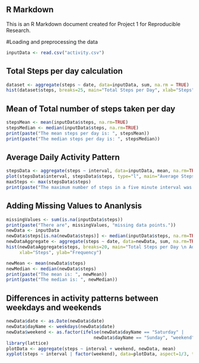 ## R Markdown

This is an R Markdown document created for Project 1 for Reproducible Research.

#Loading and preprocessing the data
```r
inputData <- read.csv("activity.csv")
```

## Total Steps per day calculation
```r
dataset <- aggregate(steps ~ date, data=inputData, sum, na.rm = TRUE)
hist(dataset$steps, breaks=25, main="Total Steps per Day", xlab="Steps", ylab="Frequency")
```

## Mean of Total number of steps taken per day
```r
stepsMean <- mean(inputData$steps, na.rm=TRUE)
stepsMedian <- median(inputData$steps, na.rm=TRUE)
print(paste("The mean steps per day is: ", stepsMean))
print(paste("The median steps per day is: ", stepsMedian))
```


## Average Daily Activity Pattern
```r
stepsData <- aggregate(steps ~ interval, data=inputData, mean, na.rm=TRUE)
plot(stepsData$interval, stepsData$steps, type="l", main="Average Steps per Five Minute Interval", xlab="Interval No.", ylab="steps")
maxSteps <- max(stepsData$steps)
print(paste("The maximum number of steps in a five minute interval was: ", maxSteps))
```

## Adding Missing Values to Ananlysis
```r
missingValues <- sum(is.na(inputData$steps))
print(paste("There are", missingValues, "missing data points."))
newData <- inputData
newData$steps[is.na(newData$steps)] <- median(inputData$steps, na.rm=TRUE)
newDataAggregate <- aggregate(steps ~ date, data=newData, sum, na.rm=TRUE)
hist(newDataAggregate$steps, breaks=20, main="Total Steps per Day \n Adjusted Data",
     xlab="Steps", ylab="Frequency")

newMean <- mean(newData$steps)
newMedian <- median(newData$steps)
print(paste("The mean is: ", newMean))
print(paste("The median is: ", newMedian))
```

## Differences in activity patterns between weekdays and weekends
```r
newData$date <- as.Date(newData$date)
newData$dayName <- weekdays(newData$date)
newData$weekend <- as.factor(ifelse(newData$dayName == "Saturday" |
                                 newData$dayName == "Sunday", "weekend", "weekday"))
library(lattice)
plotData <- aggregate(steps ~ interval + weekend, newData, mean)
xyplot(steps ~ interval | factor(weekend), data=plotData, aspect=1/3, type="l")
```

